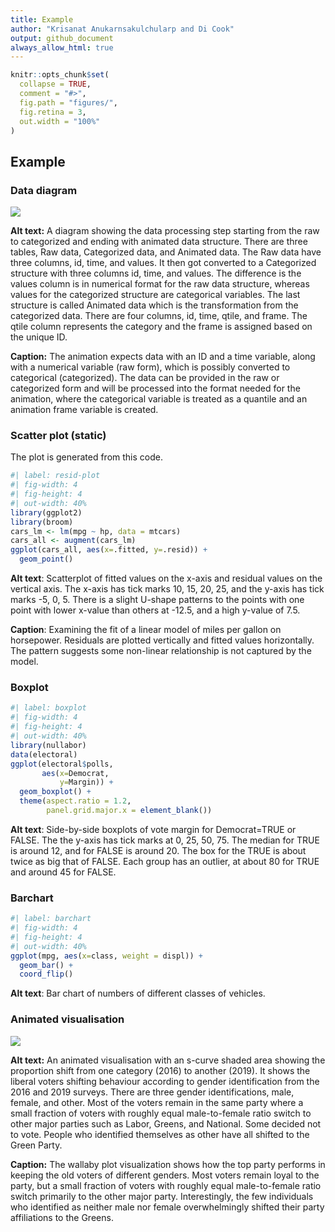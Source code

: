 ```yaml
---
title: Example
author: "Krisanat Anukarnsakulchularp and Di Cook"
output: github_document
always_allow_html: true
---
```


```r
knitr::opts_chunk$set(
  collapse = TRUE, 
  comment = "#>", 
  fig.path = "figures/",
  fig.retina = 3,
  out.width = "100%"
)
```

## Example

### Data diagram

![](figures/diagram.png)

**Alt text:** A diagram showing the data processing step starting from the raw to categorized and ending with animated data structure. There are three tables, Raw data, Categorized data, and Animated data. The Raw data have three columns, id, time, and values. It then got converted to a Categorized structure with three columns id, time, and values. The difference is the values column is in numerical format for the raw data structure, whereas values for the categorized structure are categorical variables. The last structure is called Animated data which is the transformation from the categorized data. There are four columns, id, time, qtile, and frame. The qtile column represents the category and the frame is assigned based on the unique ID.

**Caption:** The animation expects data with an ID and a time variable, along with a numerical variable (raw form), which is possibly converted to categorical (categorized). The data can be provided in the raw or categorized form and will be processed into the format needed for the animation, where the categorical variable is treated as a quantile and an animation frame variable is created. 


### Scatter plot (static)

The plot is generated from this code. 

```r
#| label: resid-plot
#| fig-width: 4
#| fig-height: 4
#| out-width: 40%
library(ggplot2)
library(broom)
cars_lm <- lm(mpg ~ hp, data = mtcars)
cars_all <- augment(cars_lm)
ggplot(cars_all, aes(x=.fitted, y=.resid)) + 
  geom_point()
```

**Alt text**: Scatterplot of fitted values on the x-axis and residual values on the vertical axis. The x-axis has tick marks 10, 15, 20, 25, and the y-axis has tick marks -5, 0, 5. There is a slight U-shape patterns to the points with one point with lower x-value than others at -12.5, and a high y-value of 7.5.

**Caption**: Examining the fit of a linear model of miles per gallon on horsepower. Residuals are plotted vertically and fitted values horizontally. The pattern suggests some non-linear relationship is not captured by the model.

### Boxplot

```r
#| label: boxplot
#| fig-width: 4
#| fig-height: 4
#| out-width: 40%
library(nullabor)
data(electoral)
ggplot(electoral$polls, 
       aes(x=Democrat, 
           y=Margin)) +
  geom_boxplot() +
  theme(aspect.ratio = 1.2, 
        panel.grid.major.x = element_blank())
```

**Alt text**: Side-by-side boxplots of vote margin for Democrat=TRUE or FALSE. The the y-axis has tick marks at 0, 25, 50, 75. The median for TRUE is around 12, and for FALSE is around 20. The box for the TRUE is about twice as big that of FALSE. Each group has an outlier, at about 80 for TRUE and around 45 for FALSE.

### Barchart

```r
#| label: barchart
#| fig-width: 4
#| fig-height: 4
#| out-width: 40%
ggplot(mpg, aes(x=class, weight = displ)) +
  geom_bar() +
  coord_flip()
```

**Alt text**: Bar chart of numbers of different classes of vehicles. 

### Animated visualisation

![](figures/animation.gif)

**Alt text:** An animated visualisation with an s-curve shaded area showing the proportion shift from one category (2016) to another (2019). It shows the liberal voters shifting behaviour according to gender identification from the 2016 and 2019 surveys. There are three gender identifications, male, female, and other. Most of the voters remain in the same party where a small fraction of voters with roughly equal male-to-female ratio switch to other major parties such as Labor, Greens, and National. Some decided not to vote. People who identified themselves as other have all shifted to the Green Party.

**Caption:** The wallaby plot visualization shows how the top party performs in keeping the old voters of different genders. Most voters remain loyal to the party, but a small fraction of voters with roughly equal male-to-female ratio switch primarily to the other major party. Interestingly, the few individuals who identified as neither male nor female overwhelmingly shifted their party affiliations to the Greens. 
